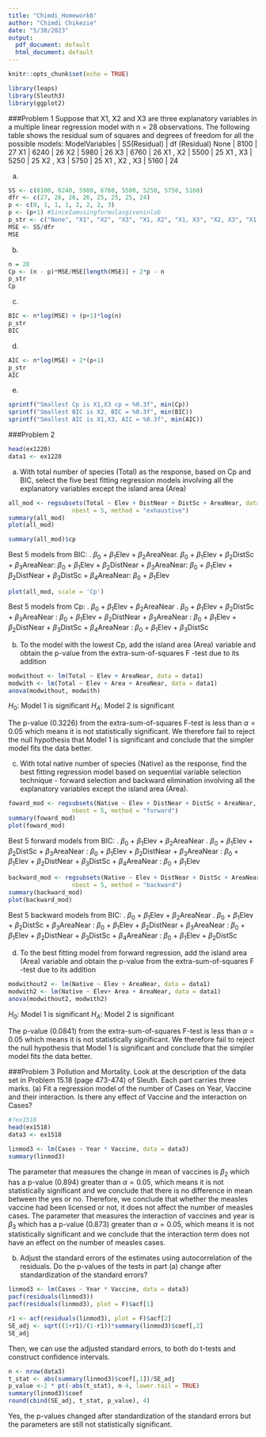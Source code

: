 ```yaml
---
title: "Chimdi_Homework6"
author: "Chimdi Chikezie"
date: "5/30/2023"
output:
  pdf_document: default
  html_document: default
---
```


```r
knitr::opts_chunk$set(echo = TRUE)
```

```r
library(leaps)
library(Sleuth3)
library(ggplot2)
```

###Problem 1
Suppose that X1, X2 and X3 are three explanatory variables in a multiple linear regression
model with n = 28 observations. The following table shows the residual sum of squares and
degrees of freedom for all the possible models:
ModelVariables | SS(Residual) | df (Residual) None | 8100 | 27
X1 | 6240 | 26
X2 | 5980 | 26
X3 | 6760 | 26
X1 , X2 | 5500 | 25
X1 , X3 | 5250 | 25
X2 , X3 | 5750 | 25
X1 , X2 , X3 | 5160 | 24

(a)
```r
SS <- c(8100, 6240, 5980, 6760, 5500, 5250, 5750, 5160)
dfr <- c(27, 26, 26, 26, 25, 25, 25, 24)
p <- c(0, 1, 1, 1, 2, 2, 2, 3)
p <- (p+1) #SinceIamusingformulasgiveninlab
p_str <- c("None", "X1", "X2", "X3", "X1, X2", "X1, X3", "X2, X3", "X1, X2, X3")
MSE <- SS/dfr
MSE
```

(b)
```r
n = 28
Cp <- (n - p)*MSE/MSE[length(MSE)] + 2*p - n
p_str
Cp
```

(c)
```r
BIC <- n*log(MSE) + (p+1)*log(n)
p_str
BIC
```

(d)
```r
AIC <- n*log(MSE) + 2*(p+1)
p_str
AIC
```

(e)
```r
sprintf("Smallest Cp is X1,X3 cp = %0.3f", min(Cp))
sprintf("Smallest BIC is X2, BIC = %0.3f", min(BIC))
sprintf("Smallest AIC is X1,X3, AIC = %0.3f", min(AIC))
```

\newpage
###Problem 2
```r
head(ex1220)
data1 <- ex1220
```
a) With total number of species (Total) as the response, based on Cp and BIC, select the five
best fitting regression models involving all the explanatory variables except the island area
(Area)
```r
all_mod <- regsubsets(Total ~ Elev + DistNear + DistSc + AreaNear, data = data1, 
                  nbest = 5, method = "exhaustive")
summary(all_mod)
plot(all_mod)
```
```r
summary(all_mod)$cp
```
Best 5 models from BIC: \newline
1. $\beta_0$ + $\beta_1$Elev + $\beta_2$AreaNear\newline
2. $\beta_0$ + $\beta_1$Elev + $\beta_2$DistSc + $\beta_3$AreaNear\newline
3: $\beta_0$ + $\beta_1$Elev + $\beta_2$DistNear + $\beta_3$AreaNear\newline
4: $\beta_0$ + $\beta_1$Elev + $\beta_2$DistNear + $\beta_3$DistSc + $\beta_4$AreaNear\newline
5: $\beta_0$ + $\beta_1$Elev \newline


```r
plot(all_mod, scale = 'Cp')
```
Best 5 models from Cp: \newline
1. $\beta_0$ + $\beta_1$Elev + $\beta_2$AreaNear \newline
2. $\beta_0$ + $\beta_1$Elev + $\beta_2$DistSc + $\beta_3$AreaNear \newline
3: $\beta_0$ + $\beta_1$Elev + $\beta_2$DistNear + $\beta_3$AreaNear \newline
4: $\beta_0$ + $\beta_1$Elev + $\beta_2$DistNear + $\beta_3$DistSc + $\beta_4$AreaNear \newline
5: $\beta_0$ + $\beta_1$Elev + $\beta_3$DistSc \newline

(b) To the model with the lowest Cp, add the island area (Area) variable and obtain the p-value
from the extra-sum-of-squares F -test due to its addition

```r
modwithout <- lm(Total ~ Elev + AreaNear, data = data1)
modwith <- lm(Total ~ Elev + Area + AreaNear, data = data1)
anova(modwithout, modwith)
```

$H_0$: Model 1 is significant
$H_A$: Model 2 is significant

The p-value (0.3226) from the extra-sum-of-squares F-test is less than $\alpha = 0.05$ which means it is not statistically significant.
We therefore fail to reject the null hypothesis that Model 1 is significant and conclude that the simpler model fits the data better.


(c) With total native number of species (Native) as the response, find the best fitting regression
model based on sequential variable selection technique - forward selection and backward
elimination involving all the explanatory variables except the island area (Area).

```r
foward_mod <- regsubsets(Native ~ Elev + DistNear + DistSc + AreaNear, data = data1, 
                  nbest = 5, method = "forward")
summary(foward_mod)
plot(foward_mod)
```
Best 5 forward models from BIC: \newline
1. $\beta_0$ + $\beta_1$Elev + $\beta_2$AreaNear \newline
2. $\beta_0$ + $\beta_1$Elev + $\beta_2$DistSc + $\beta_3$AreaNear \newline
3: $\beta_0$ + $\beta_1$Elev + $\beta_2$DistNear + $\beta_3$AreaNear \newline
4: $\beta_0$ + $\beta_1$Elev + $\beta_2$DistNear + $\beta_3$DistSc + $\beta_4$AreaNear \newline
5: $\beta_0$ + $\beta_1$Elev\newline

```r
backward_mod <- regsubsets(Native ~ Elev + DistNear + DistSc + AreaNear, data = data1, 
                  nbest = 5, method = "backward")
summary(backward_mod)
plot(backward_mod)
```
Best 5 backward models from BIC: \newline
1. $\beta_0$ + $\beta_1$Elev + $\beta_2$AreaNear \newline
2. $\beta_0$ + $\beta_1$Elev + $\beta_2$DistSc + $\beta_3$AreaNear \newline
3: $\beta_0$ + $\beta_1$Elev + $\beta_2$DistNear + $\beta_3$AreaNear \newline
4: $\beta_0$ + $\beta_1$Elev + $\beta_2$DistNear + $\beta_3$DistSc + $\beta_4$AreaNear \newline
5: $\beta_0$ + $\beta_1$Elev + $\beta_2$DistSc \newline

(d) To the best fitting model from forward regression, add the island area (Area) variable and
obtain the p-value from the extra-sum-of-squares F -test due to its addition
```r
modwithout2 <- lm(Native ~ Elev + AreaNear, data = data1)
modwith2 <- lm(Native ~ Elev+ Area + AreaNear, data = data1)
anova(modwithout2, modwith2)
```
$H_0$: Model 1 is significant
$H_A$: Model 2 is significant

The p-value (0.0841) from the extra-sum-of-squares F-test is less than $\alpha = 0.05$ which means it is not statistically significant.
We therefore fail to reject the null hypothesis that Model 1 is significant and conclude that the simpler model fits the data better.

\newpage
###Problem 3
Pollution and Mortality. Look at the description of the data set in Problem 15.18 (page
473-474) of Sleuth. Each part carries three marks.
(a) Fit a regression model of the number of Cases on Year, Vaccine and their interaction. Is
there any effect of Vaccine and the interaction on Cases?

```r
#?ex1518
head(ex1518)
data3 <- ex1518
```

```r
linmod3 <- lm(Cases ~ Year * Vaccine, data = data3)
summary(linmod3)
```
The parameter that measures the change in mean of vaccines is $\beta_2$ which has a p-value (0.894) greater than $\alpha = 0.05$, which means it is not statistically significant and we conclude that there is no difference in mean between the yes or no. Therefore, we conclude that whether the measles vaccine had been licensed or not, it does not affect the number of measles cases.
The parameter that measures the interaction of vaccines and year is $\beta_3$ which has a p-value (0.873) greater than $\alpha = 0.05$, which means it is not statistically significant and we conclude that the interaction term does not have an effect on the number of measles cases. 

(b) Adjust the standard errors of the estimates using autocorrelation of the residuals. Do the
p-values of the tests in part (a) change after standardization of the standard errors?
```r
linmod3 <- lm(Cases ~ Year * Vaccine, data = data3)
pacf(residuals(linmod3))
pacf(residuals(linmod3), plot = F)$acf[1]
```
```r
r1 <- acf(residuals(linmod3), plot = F)$acf[2]
SE_adj <- sqrt((1+r1)/(1-r1))*summary(linmod3)$coef[,2]
SE_adj
```


Then, we can use the adjusted standard errors, to both do t-tests and construct confidence intervals.
```r
n <- nrow(data3)
t_stat <- abs(summary(linmod3)$coef[,1])/SE_adj
p_value <-2 * pt(-abs(t_stat), n-4, lower.tail = TRUE)
summary(linmod3)$coef
round(cbind(SE_adj, t_stat, p_value), 4)
```

Yes, the p-values changed after standardization of the standard errors but the parameters are still not statistically significant.
